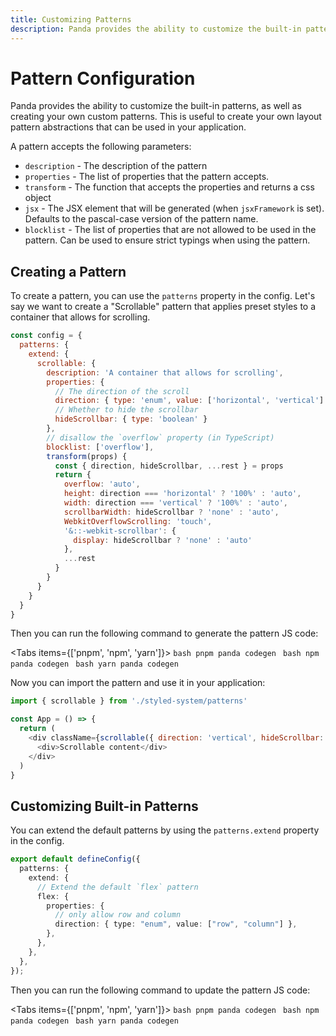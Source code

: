 ```yaml
---
title: Customizing Patterns
description: Panda provides the ability to customize the built-in patterns, as well as creating your own custom patterns. This is useful to create your own layout pattern abstractions that can be used in your application.
---
```


# Pattern Configuration

Panda provides the ability to customize the built-in patterns, as well as creating your own custom patterns. This is
useful to create your own layout pattern abstractions that can be used in your application.

A pattern accepts the following parameters:

- `description` - The description of the pattern
- `properties` - The list of properties that the pattern accepts.
- `transform` - The function that accepts the properties and returns a css object
- `jsx` - The JSX element that will be generated (when `jsxFramework` is set). Defaults to the pascal-case version of
  the pattern name.
- `blocklist` - The list of properties that are not allowed to be used in the pattern. Can be used to ensure strict
  typings when using the pattern.

## Creating a Pattern

To create a pattern, you can use the `patterns` property in the config. Let's say we want to create a "Scrollable"
pattern that applies preset styles to a container that allows for scrolling.

```js
const config = {
  patterns: {
    extend: {
      scrollable: {
        description: 'A container that allows for scrolling',
        properties: {
          // The direction of the scroll
          direction: { type: 'enum', value: ['horizontal', 'vertical'] },
          // Whether to hide the scrollbar
          hideScrollbar: { type: 'boolean' }
        },
        // disallow the `overflow` property (in TypeScript)
        blocklist: ['overflow'],
        transform(props) {
          const { direction, hideScrollbar, ...rest } = props
          return {
            overflow: 'auto',
            height: direction === 'horizontal' ? '100%' : 'auto',
            width: direction === 'vertical' ? '100%' : 'auto',
            scrollbarWidth: hideScrollbar ? 'none' : 'auto',
            WebkitOverflowScrolling: 'touch',
            '&::-webkit-scrollbar': {
              display: hideScrollbar ? 'none' : 'auto'
            },
            ...rest
          }
        }
      }
    }
  }
}
```

Then you can run the following command to generate the pattern JS code:

<Tabs items={['pnpm', 'npm', 'yarn']}>
  <Tab>
    ```bash
    pnpm panda codegen
    ```
  </Tab>
  <Tab>
    ```bash
    npm panda codegen
    ```
  </Tab>
  <Tab>
    ```bash
    yarn panda codegen
    ```
  </Tab>
</Tabs>

Now you can import the pattern and use it in your application:

```js
import { scrollable } from './styled-system/patterns'

const App = () => {
  return (
    <div className={scrollable({ direction: 'vertical', hideScrollbar: true })}>
      <div>Scrollable content</div>
    </div>
  )
}
```

## Customizing Built-in Patterns

You can extend the default patterns by using the `patterns.extend` property in the config.


```ts filename="panda.config.ts"
export default defineConfig({
  patterns: {
    extend: {
      // Extend the default `flex` pattern
      flex: {
        properties: {
          // only allow row and column
          direction: { type: "enum", value: ["row", "column"] },
        },
      },
    },
  },
});
```

Then you can run the following command to update the pattern JS code:

<Tabs items={['pnpm', 'npm', 'yarn']}>
  <Tab>
    ```bash
    pnpm panda codegen
    ```
  </Tab>
  <Tab>
    ```bash
    npm panda codegen
    ```
  </Tab>
  <Tab>
    ```bash
    yarn panda codegen
    ```
  </Tab>
</Tabs>
